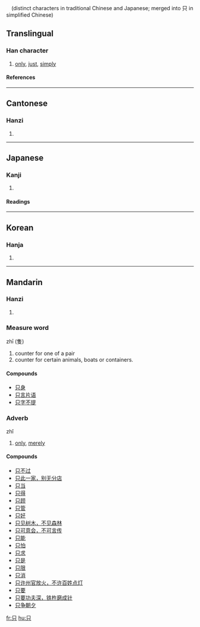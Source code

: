 {{see|衹|隻}}　(distinct characters in traditional Chinese and Japanese; merged into 只 in simplified Chinese)

==Translingual==
===Han character===
{{Han char|rad=口|as=02|sn=5|four=6080<sub>0</sub>|canj=口金 (RC)}}
# [[only]], [[just]], [[simply]]
====References====
{{Han ref|kx=0172.050|dkj=03239|dj=0383.010|hdz=10570.030|uh=53EA|ud=21482|bh=A575|bd=42357}}
----
==Cantonese==
===Hanzi===
{{yue-hanzi|jyut=|y=ji2}}
# {{defn|Cantonese}}
----
==Japanese==
===Kanji===
{{ja-kanji|grade=|rs=口02}}
# {{defn|Japanese}} 
====Readings====
{{ja-readings|on=[[し]] (shi)|kun=[[ただ]] (tada)}}
----
==Korean==
===Hanja===
{{ko-hanja|hangeul=지|rv=ji|mr=chi}}
# {{defn|Korean}}
----
==Mandarin==
===Hanzi===
{{cmn-hanzi|tra=[[衹]], [[隻]]|pin=[[zhī]] ([[zhi1]]), [[zhǐ]] ([[zhi3]])|wg=chih<sup>1</sup>, chih<sup>3</sup>}}
# {{defn|Mandarin}}

===Measure word===
zhī (隻)

# counter for one of a pair
# counter for certain animals, boats or containers.

====Compounds====
*[[只身]]
*[[只言片语]]
*[[只字不提]]

===Adverb===
zhǐ

# [[only]], [[merely]]

====Compounds====
*[[只不过]]
*[[只此一家，别无分店]]
*[[只当]]
*[[只得]]
*[[只顾]]
*[[只管]]
*[[只好]]
*[[只见树木，不见森林]]
*[[只可意会，不可言传]]
*[[只能]]
*[[只怕]]
*[[只求]]
*[[只是]]
*[[只限]]
*[[只消]]
*[[只许州官放火，不许百姓点灯]]
*[[只要]]
*[[只要功夫深，铁杵磨成针]]
*[[只争朝夕]]

[[fr:只]]
[[hu:只]]